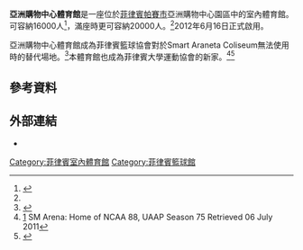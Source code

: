 {{Infobox stadium
| stadium_name      = 亞洲購物中心體育館
| nickname          = 
| logo        = [[File:Mall_of_Asia_Arena_logo.png|150px]]
| image             =
| caption           = 亞洲購物中心體育館外觀
| location          = [[菲律賓|菲律賓]][[帕賽市|帕賽市]] 
| broke_ground      = 2010<ref name ="MOA-arena_stats">[http://business.inquirer.net/53605/the-arena-elevates-viewing-to-a-new-level The Arena elevates viewing to a new level] {{Wayback|url=http://business.inquirer.net/53605/the-arena-elevates-viewing-to-a-new-level |date=20120626014258 }}, Sharon Robas-Macawile, [[Philippine_Daily_Inquirer|Philippine Daily Inquirer]], April 14, 2012</ref>
| opened            = 2012年6月16日<ref>[http://www.manilatimes.net/index.php/sunday-times/the-sunday-times-magazines/25433-opm-icons-shine-at-moa-arena OPM Icons shine at MOA Arena] {{Wayback|url=http://www.manilatimes.net/index.php/sunday-times/the-sunday-times-magazines/25433-opm-icons-shine-at-moa-arena |date=20120829054344 }}, Ed Uy, [[The_Manila_Times|The Manila Times]], June 24, 2012</ref>
| owner             = 
| operator          = 
| construction_cost = {{Philippine peso|3.6 billion}}<ref name ="MOA-arena_stats"/>
| architect         = [[Arquitectonica|Arquitectonica]]<ref>[http://www.malaya.com.ph/index.php/special-features/property/5688-all-eyes-on-the-arena All eyes on the Arena] {{Wayback|url=http://www.malaya.com.ph/index.php/special-features/property/5688-all-eyes-on-the-arena |date=20120610055632 }}, Malaya, June 7, 2012</ref>
| tenants           = [[菲律賓大學運動協會|UAAP]] (2012-至今) <br /> [[全國大學生體育協會|NCAA]] (2012-至今) <br />  [[菲律賓籃球協會|PBA]] (2012-至今)  <br />  [[喜客V聯賽|喜客V聯賽]] (2013-至今)
| seating_capacity  = 座位: 16,000<ref name=sminvestments18052012/><br>滿座: 20,000<ref name=sminvestments18052012/>
}}   

'''亞洲購物中心體育館'''是一座位於[[菲律賓|菲律賓]][[帕賽市|帕賽市]]亞洲購物中心園區中的室內體育館。可容納16000人<ref name=sminvestments18052012>{{cite web|url=http://sminvestments.com/smic/?p=357&type=2&sec=34&aid=12191|title=SM MALL OF ASIA ARENA OPENS FOR LADY GAGA CONCERT - SM Investments Corporation|date=18 May 2012|deadurl=yes|archiveurl=https://archive.is/20130202110357/http://sminvestments.com/smic/?p=357&type=2&sec=34&aid=12191|archivedate=2013年2月2日|accessdate=2013年8月2日}}</ref>，滿座時更可容納20000人。<ref name=sminvestments18052012/>2012年6月16日正式啟用。

亞洲購物中心體育館成為菲律賓籃球協會對於Smart Araneta Coliseum無法使用時的替代場地。<ref>{{cite web|url=http://www.interaksyon.com/interaktv/big-dome-still-main-pba-venue-but-moa-arena-an-alternative-option|title=Big Dome still main PBA venue, but MOA Arena an alternative option|author=Rey Joble|publisher=InterAKTV|date=June 15, 2012|accessdate=2014-10-25|language=en|deadurl=yes|archiveurl=https://web.archive.org/web/20140306225704/http://www.interaksyon.com/interaktv/big-dome-still-main-pba-venue-but-moa-arena-an-alternative-option|archivedate=2014-03-06}}</ref>本體育館也成為菲律賓大學運動協會的新家。<ref>[http://www.coolbuster.net/2011/06/sm-arena-home-of-ncaa-88-uaap-season-75.html] {{Wayback|url=http://www.coolbuster.net/2011/06/sm-arena-home-of-ncaa-88-uaap-season-75.html |date=20200927080533 }} SM Arena: Home of NCAA 88, UAAP Season 75 Retrieved 06 July 2011</ref><ref>{{cite web|url=http://www.interaksyon.com/interaktv/new-sm-arena-to-host-majority-of-uaap-basketball-games|title=New SM arena to host majority of UAAP basketball games|publisher=InterAKTV|date=13 May 2012|deadurl=yes|archiveurl=https://web.archive.org/web/20120615012847/http://www.interaksyon.com/interaktv/new-sm-arena-to-host-majority-of-uaap-basketball-games|archivedate=2012年6月15日|accessdate=2013年8月2日}}</ref>

==參考資料==
{{Reflist}}

==外部連結==
*{{Official website|http://www.mallofasia-arena.com}}
{{Coord|14|31|55|N|120|59|1|E|type:landmark|display=title}}


[[Category:菲律賓室內體育館|Category:菲律賓室內體育館]]
[[Category:菲律賓籃球館|Category:菲律賓籃球館]]